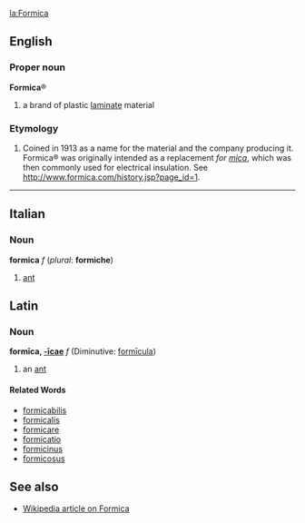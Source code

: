 [[la:Formica]]

==English==
===Proper noun===
'''Formica'''&reg;
#a brand of plastic [[laminate]] material

===Etymology===

# Coined in 1913 as a name for the material and the company producing it.  Formica&reg; was originally intended as a replacement ''for [[mica]]'', which was then commonly used for electrical insulation.  See http://www.formica.com/history.jsp?page_id=1.

----
==Italian==
===Noun===
'''formica''' ''f'' (''plural'': '''formiche''')

#[[ant]]

==Latin==
===Noun===
'''formīca, [[Wiktionary Appendix:Latin first declension|-īcae]]''' ''f'' (Diminutive: [[formicula|formīcula]])

#an [[ant]]
====Related Words====
*[[formicabilis]]
*[[formicalis]]
*[[formicare]]
*[[formicatio]]
*[[formicinus]]
*[[formicosus]]

==See also==
*[[w:formica|Wikipedia article on Formica]]
